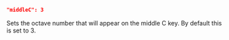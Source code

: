 ```json
"middleC": 3
```
Sets the octave number that will appear on the middle C key. By default this is set to 3.
